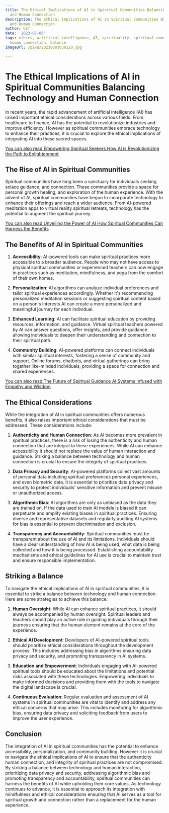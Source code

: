 ```yaml
---
title: The Ethical Implications of AI in Spiritual Communities Balancing Technology
  and Human Connection
description: The Ethical Implications of AI in Spiritual Communities Balancing Technology
  and Human Connection
author: Usf
date: '2023-07-06'
tags: ethics, artificial intelligence, AI, spirituality, spiritual communities, technology,
  human connection, balance
imageUrl: /pixa/20230803030120.jpg

---
```

# The Ethical Implications of AI in Spiritual Communities Balancing Technology and Human Connection

In recent years, the rapid advancement of artificial intelligence (AI) has raised important ethical considerations across various fields. From healthcare to finance, AI has the potential to revolutionize industries and improve efficiency. However as  spiritual communities embrace technology to  enhance their practices, it is crucial  to explore the  ethical implications of integrating AI  into these sacred spaces. 

[You can also read Empowering Spiritual Seekers  How AI is Revolutionizing the Path to Enlightenment](Empowering%20Spiritual%20Seekers%20How%20AI%20is%20Revolutionizing%20the%20Path%20to%20Enlightenment)


## The Rise of AI in Spiritual Communities

Spiritual communities have long been a sanctuary for individuals seeking solace guidance, and connection. These communities provide  a space for personal growth  healing, and exploration of the human  experience. With  the advent of  AI, spiritual communities have  begun to incorporate  technology to  enhance their offerings  and reach a wider audience. From AI-powered  meditation apps to virtual reality spiritual retreats, technology has the potential to augment the spiritual journey.

[You can also read Unveiling the Power of  AI How Spiritual Communities Can Harness the  Benefits](Unveiling%20the%20Power%20of%20AI%20How%20Spiritual%20Communities%20Can%20Harness%20the%20Benefits)


## The Benefits of AI in Spiritual Communities

1. **Accessibility**: AI-powered tools can  make spiritual  practices more accessible to a broader audience. People who may not have  access to physical spiritual communities or experienced teachers can now engage in practices  such as meditation, mindfulness, and  yoga from the comfort of their own homes.

2. **Personalization**: AI algorithms can analyze individual preferences and tailor spiritual experiences accordingly. Whether it's recommending personalized meditation sessions or suggesting spiritual content based on a person's interests AI can create a more personalized and  meaningful journey for each individual.

3.  **Enhanced Learning**: AI can facilitate spiritual education by providing resources, information, and  guidance. Virtual spiritual teachers powered by AI can answer questions, offer insights, and  provide guidance  allowing individuals to deepen their understanding and connection  to their spiritual path.

4. **Community Building**: AI-powered platforms can connect individuals with similar spiritual interests, fostering a sense of  community and support. Online forums,  chatbots, and virtual gatherings can bring together like-minded individuals, providing a space for connection and shared experiences.

[You can also  read The Future of Spiritual Guidance AI  Systems Infused  with Empathy and Wisdom](The%20Future%20of%20Spiritual%20Guidance%20AI%20Systems%20Infused%20with%20Empathy%20and%20Wisdom)


## The Ethical Considerations

While  the integration of AI in spiritual communities offers numerous benefits, it also raises important ethical considerations that must  be addressed. These considerations include:

1.  **Authenticity and Human Connection**: As AI becomes more prevalent in spiritual practices, there is a risk of losing the authenticity and human connection that are integral  to these experiences. While AI can enhance  accessibility it should not replace the value of human interaction and guidance. Striking a balance between  technology and human connection is crucial to  ensure the integrity of spiritual practices.

2. **Data Privacy and Security**: AI-powered platforms collect vast amounts of personal data including spiritual  preferences personal  experiences, and even biometric data. It is  essential to prioritize data  privacy and security to protect individuals'  sensitive information and prevent misuse or unauthorized access.

3. **Algorithmic Bias**: AI algorithms are only as unbiased  as the data they are trained on.  If the data used  to  train AI models is biased it can perpetuate and amplify existing biases  in spiritual practices. Ensuring diverse and representative datasets and regularly auditing AI systems for bias is essential  to prevent discrimination and exclusion.

4. **Transparency and Accountability**: Spiritual communities must be transparent about  the use of AI and its limitations. Individuals should have a clear  understanding of how AI is being used, what data is being collected and how it is being processed. Establishing accountability mechanisms and ethical guidelines for AI use is crucial to maintain trust and ensure responsible implementation.

## Striking a Balance

To  navigate  the ethical implications of AI in spiritual communities, it is essential to strike a balance between technology and human connection.  Here are  some  strategies to achieve this balance:

1. **Human Oversight**:  While AI  can enhance spiritual  practices, it should always be accompanied by human oversight. Spiritual  leaders  and teachers should play an  active role in  guiding individuals through their journeys  ensuring  that  the human element remains at the core  of the experience.

2. **Ethical  AI Development**: Developers of AI-powered spiritual tools should prioritize ethical considerations throughout the development process. This includes addressing bias in algorithms  ensuring data privacy and security, and promoting transparency in AI systems.

3. **Education and Empowerment**: Individuals engaging with AI-powered spiritual tools should be educated about the limitations and potential  risks associated with these technologies. Empowering individuals to make informed decisions and providing  them with the tools to navigate the digital landscape is crucial.

4. **Continuous Evaluation**: Regular evaluation and assessment of  AI systems in  spiritual communities are  vital to identify and address any ethical concerns that  may arise. This includes monitoring for algorithmic bias, ensuring data privacy and soliciting feedback from users to improve the  user experience.

## Conclusion

The integration of AI in  spiritual communities has the potential to enhance accessibility, personalization, and community building. However  it is crucial to navigate the ethical implications  of AI to ensure that the authenticity human connection, and integrity of spiritual practices  are  not compromised. By striking  a balance between technology and human interaction, prioritizing data privacy and security, addressing algorithmic bias and promoting transparency and accountability, spiritual communities can harness the  benefits of AI while upholding their core values. As technology continues to advance, it is essential to approach its integration with mindfulness and  ethical considerations ensuring  that AI serves as a  tool for spiritual growth and connection rather than a replacement for the  human experience.
